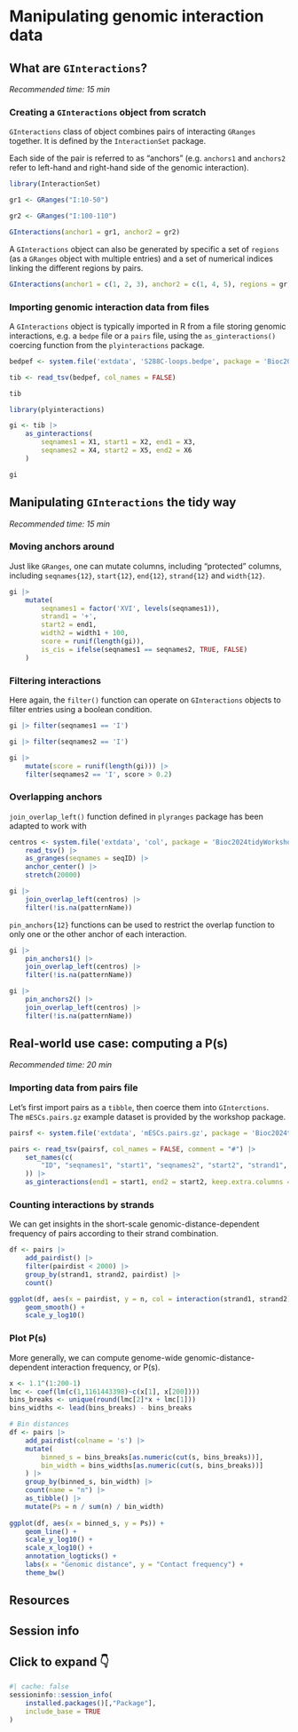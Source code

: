 # Manipulating genomic interaction data

## What are `GInteractions`? 

*Recommended time: 15 min*

### Creating a `GInteractions` object from scratch

`GInteractions` class of object combines pairs of interacting `GRanges` together. It is defined by the `InteractionSet` package. 

Each side of the pair is referred to as "anchors" (e.g. `anchors1` and `anchors2` refer to left-hand and right-hand side of the genomic interaction). 

```r
library(InteractionSet)

gr1 <- GRanges("I:10-50")

gr2 <- GRanges("I:100-110")

GInteractions(anchor1 = gr1, anchor2 = gr2)
```

A `GInteractions` object can also be generated by specific a set of `regions` (as a `GRanges` object with multiple entries)
and a set of numerical indices linking the different regions by pairs. 

```r
GInteractions(anchor1 = c(1, 2, 3), anchor2 = c(1, 4, 5), regions = gr)
```

### Importing genomic interaction data from files

A `GInteractions` object is typically imported in R from a file storing 
genomic interactions, e.g. a `bedpe` file or a `pairs` file, using the 
`as_ginteractions()` coercing function from the `plyinteractions` package.

```r
bedpef <- system.file('extdata', 'S288C-loops.bedpe', package = 'Bioc2024tidyWorkshop', mustWork = TRUE)

tib <- read_tsv(bedpef, col_names = FALSE) 

tib

library(plyinteractions)

gi <- tib |> 
    as_ginteractions(
        seqnames1 = X1, start1 = X2, end1 = X3, 
        seqnames2 = X4, start2 = X5, end2 = X6
    )

gi
```

## Manipulating `GInteractions` the tidy way

*Recommended time: 15 min*

### Moving anchors around

Just like `GRanges`, one can mutate columns, including "protected" columns, 
including `seqnames{12}`, `start{12}`, `end{12}`, `strand{12}` and `width{12}`. 

```r
gi |> 
    mutate(
        seqnames1 = factor('XVI', levels(seqnames1)), 
        strand1 = '+', 
        start2 = end1, 
        width2 = width1 + 100, 
        score = runif(length(gi)), 
        is_cis = ifelse(seqnames1 == seqnames2, TRUE, FALSE)
    )
```

### Filtering interactions

Here again, the `filter()` function can operate on `GInteractions` objects 
to filter entries using a boolean condition. 

```r
gi |> filter(seqnames1 == 'I')

gi |> filter(seqnames2 == 'I')

gi |> 
    mutate(score = runif(length(gi))) |> 
    filter(seqnames2 == 'I', score > 0.2)
```

### Overlapping anchors

`join_overlap_left()` function defined in `plyranges` package has been adapted
to work with 

```r
centros <- system.file('extdata', 'col', package = 'Bioc2024tidyWorkshop', mustWork = TRUE) |> 
    read_tsv() |> 
    as_granges(seqnames = seqID) |> 
    anchor_center() |> 
    stretch(20000)

gi |> 
    join_overlap_left(centros) |> 
    filter(!is.na(patternName))
```

`pin_anchors{12}` functions can be used to restrict the overlap function to 
only one or the other anchor of each interaction.

```r
gi |> 
    pin_anchors1() |> 
    join_overlap_left(centros) |> 
    filter(!is.na(patternName))

gi |> 
    pin_anchors2() |> 
    join_overlap_left(centros) |> 
    filter(!is.na(patternName))
```

## Real-world use case: computing a P(s)

*Recommended time: 20 min*

### Importing data from pairs file

Let's first import pairs as a `tibble`, then coerce them into `GInterctions`.  
The `mESCs.pairs.gz` example dataset is provided by the workshop package. 

```r
pairsf <- system.file('extdata', 'mESCs.pairs.gz', package = 'Bioc2024tidyWorkshop', mustWork = TRUE)

pairs <- read_tsv(pairsf, col_names = FALSE, comment = "#") |> 
    set_names(c(
        "ID", "seqnames1", "start1", "seqnames2", "start2", "strand1", "strand2"
    )) |> 
    as_ginteractions(end1 = start1, end2 = start2, keep.extra.columns = TRUE)
```

### Counting interactions by strands

We can get insights in the short-scale genomic-distance-dependent frequency of pairs 
according to their strand combination. 

```r
df <- pairs |> 
    add_pairdist() |> 
    filter(pairdist < 2000) |> 
    group_by(strand1, strand2, pairdist) |> 
    count() 

ggplot(df, aes(x = pairdist, y = n, col = interaction(strand1, strand2))) + 
    geom_smooth() + 
    scale_y_log10()
```

### Plot P(s)

More generally, we can compute genome-wide genomic-distance-dependent interaction frequency, or P(s). 

```r
x <- 1.1^(1:200-1)
lmc <- coef(lm(c(1,1161443398)~c(x[1], x[200])))
bins_breaks <- unique(round(lmc[2]*x + lmc[1]))
bins_widths <- lead(bins_breaks) - bins_breaks

# Bin distances
df <- pairs |> 
    add_pairdist(colname = 's') |> 
    mutate(
        binned_s = bins_breaks[as.numeric(cut(s, bins_breaks))], 
        bin_width = bins_widths[as.numeric(cut(s, bins_breaks))]
    ) |> 
    group_by(binned_s, bin_width) |> 
    count(name = "n") |>
    as_tibble() |> 
    mutate(Ps = n / sum(n) / bin_width)
    
ggplot(df, aes(x = binned_s, y = Ps)) + 
    geom_line() + 
    scale_y_log10() +
    scale_x_log10() +
    annotation_logticks() + 
    labs(x = "Genomic distance", y = "Contact frequency") + 
    theme_bw()
```

## Resources {-}


## Session info {-}

::: {.callout-note collapse="true"}

## Click to expand 👇

```r
#| cache: false
sessioninfo::session_info(
    installed.packages()[,"Package"], 
    include_base = TRUE
)
```

:::
